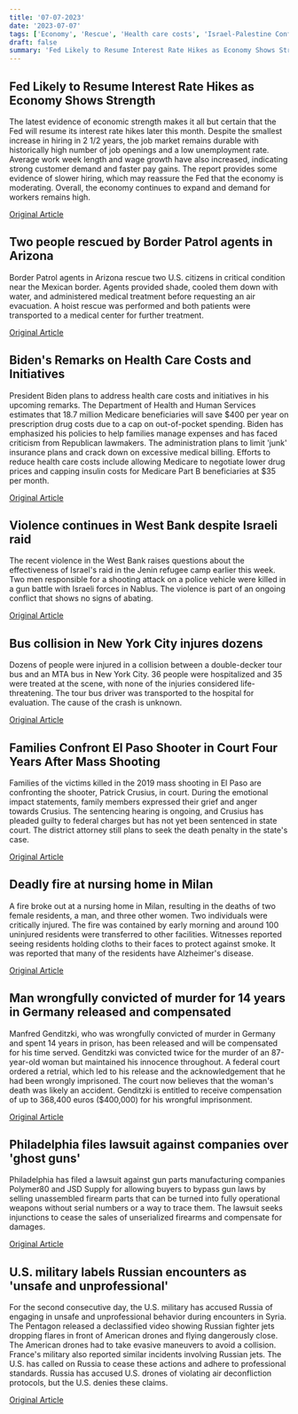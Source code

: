 ```yaml
---
title: '07-07-2023'
date: '2023-07-07'
tags: ['Economy', 'Rescue', 'Health care costs', 'Israel-Palestine Conflict', 'Accidents', 'Mass Shooting', 'Fire accident', 'Legal', 'gun control', 'International Relations']
draft: false
summary: 'Fed Likely to Resume Interest Rate Hikes as Economy Shows Strength...'
---
```


## Fed Likely to Resume Interest Rate Hikes as Economy Shows Strength
The latest evidence of economic strength makes it all but certain that the Fed will resume its interest rate hikes later this month. Despite the smallest increase in hiring in 2 1/2 years, the job market remains durable with historically high number of job openings and a low unemployment rate. Average work week length and wage growth have also increased, indicating strong customer demand and faster pay gains. The report provides some evidence of slower hiring, which may reassure the Fed that the economy is moderating. Overall, the economy continues to expand and demand for workers remains high.

[Original Article](https://abcnews.go.com/Business/wireStory/us-jobs-report-show-solid-gain-potentially-complicating-100827866)

## Two people rescued by Border Patrol agents in Arizona
Border Patrol agents in Arizona rescue two U.S. citizens in critical condition near the Mexican border. Agents provided shade, cooled them down with water, and administered medical treatment before requesting an air evacuation. A hoist rescue was performed and both patients were transported to a medical center for further treatment.

[Original Article](https://abcnews.go.com/US/cbp-rescues-2-people-suffering-heat-stress-arizona/story?id=100833885)

## Biden's Remarks on Health Care Costs and Initiatives
President Biden plans to address health care costs and initiatives in his upcoming remarks. The Department of Health and Human Services estimates that 18.7 million Medicare beneficiaries will save $400 per year on prescription drug costs due to a cap on out-of-pocket spending. Biden has emphasized his policies to help families manage expenses and has faced criticism from Republican lawmakers. The administration plans to limit 'junk' insurance plans and crack down on excessive medical billing. Efforts to reduce health care costs include allowing Medicare to negotiate lower drug prices and capping insulin costs for Medicare Part B beneficiaries at $35 per month.

[Original Article](https://abcnews.go.com/Politics/wireStory/biden-launches-new-push-limit-health-care-costs-100834045)

## Violence continues in West Bank despite Israeli raid
The recent violence in the West Bank raises questions about the effectiveness of Israel's raid in the Jenin refugee camp earlier this week. Two men responsible for a shooting attack on a police vehicle were killed in a gun battle with Israeli forces in Nablus. The violence is part of an ongoing conflict that shows no signs of abating.

[Original Article](https://abcnews.go.com/International/wireStory/israeli-forces-kill-2-palestinians-shootout-occupied-west-100833597)

## Bus collision in New York City injures dozens
Dozens of people were injured in a collision between a double-decker tour bus and an MTA bus in New York City. 36 people were hospitalized and 35 were treated at the scene, with none of the injuries considered life-threatening. The tour bus driver was transported to the hospital for evaluation. The cause of the crash is unknown.

[Original Article](https://abcnews.go.com/US/nyc-bus-crash-manhattan-fdny/story?id=100817817)

## Families Confront El Paso Shooter in Court Four Years After Mass Shooting
Families of the victims killed in the 2019 mass shooting in El Paso are confronting the shooter, Patrick Crusius, in court. During the emotional impact statements, family members expressed their grief and anger towards Crusius. The sentencing hearing is ongoing, and Crusius has pleaded guilty to federal charges but has not yet been sentenced in state court. The district attorney still plans to seek the death penalty in the state's case.

[Original Article](https://abcnews.go.com/US/el-paso-walmart-shooting-victims-confront-gunman-sentencing/story?id=100806852)

## Deadly fire at nursing home in Milan
A fire broke out at a nursing home in Milan, resulting in the deaths of two female residents, a man, and three other women. Two individuals were critically injured. The fire was contained by early morning and around 100 uninjured residents were transferred to other facilities. Witnesses reported seeing residents holding cloths to their faces to protect against smoke. It was reported that many of the residents have Alzheimer's disease.

[Original Article](https://abcnews.go.com/International/wireStory/fire-nursing-home-italy-killed-6-residents-injured-100833598)

## Man wrongfully convicted of murder for 14 years in Germany released and compensated
Manfred Genditzki, who was wrongfully convicted of murder in Germany and spent 14 years in prison, has been released and will be compensated for his time served. Genditzki was convicted twice for the murder of an 87-year-old woman but maintained his innocence throughout. A federal court ordered a retrial, which led to his release and the acknowledgement that he had been wrongly imprisoned. The court now believes that the woman's death was likely an accident. Genditzki is entitled to receive compensation of up to 368,400 euros ($400,000) for his wrongful imprisonment.

[Original Article](https://abcnews.go.com/International/wireStory/man-served-13-years-murder-acquitted-retrial-germany-100834431)

## Philadelphia files lawsuit against companies over 'ghost guns'
Philadelphia has filed a lawsuit against gun parts manufacturing companies Polymer80 and JSD Supply for allowing buyers to bypass gun laws by selling unassembled firearm parts that can be turned into fully operational weapons without serial numbers or a way to trace them. The lawsuit seeks injunctions to cease the sales of unserialized firearms and compensate for damages.

[Original Article](https://abcnews.go.com/US/philly-leaders-sue-ghost-gun-manufacturers-days-after/story?id=100768612)

## U.S. military labels Russian encounters as 'unsafe and unprofessional'
For the second consecutive day, the U.S. military has accused Russia of engaging in unsafe and unprofessional behavior during encounters in Syria. The Pentagon released a declassified video showing Russian fighter jets dropping flares in front of American drones and flying dangerously close. The American drones had to take evasive maneuvers to avoid a collision. France's military also reported similar incidents involving Russian jets. The U.S. has called on Russia to cease these actions and adhere to professional standards. Russia has accused U.S. drones of violating air deconfliction protocols, but the U.S. denies these claims.

[Original Article](https://abcnews.go.com/Politics/new-video-shows-russian-jets-harassing-us-drones/story?id=100784375)
